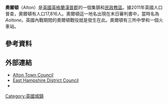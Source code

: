 {{infobox UK place|
|static_image_name           = Alton - geograph.org.uk - 56453.jpg
|static_image_caption        = 
|country                     = 英格蘭
|latitude                    = 51.1498
|longitude                   = -0.9769
|official_name               = Alton
|civil_parish                = Alton
|population                  = 17816
|shire_district              = [[East_Hampshire|East Hampshire]]
|shire_county                = [[漢普郡|漢普郡]]
|region                      = 東南英格蘭
|constituency_westminster    = [[東漢普夏_(英國國會選區)|東漢普夏]]
|post_town                   = ALTON
|postcode_district           = GU34
|postcode_area               = GU
|dial_code                   = 01420
|os_grid_reference           = SU716394
}}
'''奧爾頓'''（Alton）是[[英國|英國]][[英格蘭|英格蘭]][[漢普郡|漢普郡]]的一個集鎮和[[民政教區|民政教區]]。據2011年英國人口普查，奧爾頓有人口17,816人。奧爾頓這一地名出現在末日審判書中，當時名為''Aoltone''。英國內戰期間的奧爾頓戰役就是發生在此。奧爾頓有三所中學和一個火車站。
==參考資料==
{{reflist}}
==外部連結==
{{Commons|Alton, Hampshire}}
{{Wikivoyage|Alton (Hampshire)}}
* [http://www.alton.gov.uk/ Alton Town Council] {{Wayback|url=http://www.alton.gov.uk/ |date=20201201214655 }}
* [http://www.easthants.gov.uk/ East Hampshire District Council] {{Wayback|url=http://www.easthants.gov.uk/ |date=20081222182807 }}
*{{OpenDomesday|SU7139|alton|Alton}}
[[Category:英國城鎮|Category:英國城鎮]]